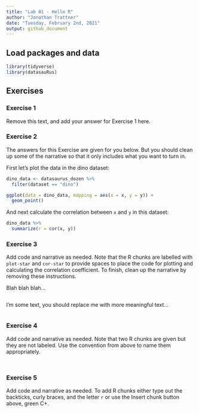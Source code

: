 ```yaml
---
title: "Lab 01 - Hello R"
author: "Jonathan Trattner"
date: "Tuesday, February 2nd, 2021"
output: github_document
---
```


## Load packages and data

```r
library(tidyverse) 
library(datasauRus)
```

## Exercises

### Exercise 1

Remove this text, and add your answer for Exercise 1 here.

### Exercise 2

The answers for this Exercise are given for you below. But you should clean up some of the narrative so that it only includes what you want to turn in.

First let's plot the data in the dino dataset:

```r
dino_data <- datasaurus_dozen %>%
  filter(dataset == "dino")

ggplot(data = dino_data, mapping = aes(x = x, y = y)) +
  geom_point()
```

And next calculate the correlation between `x` and `y` in this dataset:

```r
dino_data %>%
  summarize(r = cor(x, y))
```

### Exercise 3

Add code and narrative as needed. Note that the R chunks are labelled with `plot-star` and `cor-star` to provide spaces to place the code for plotting and calculating the correlation coefficient. To finish, clean up the narrative by removing these instructions.

Blah blah blah...

```r

```

I'm some text, you should replace me with more meaningful text...

```r

```

### Exercise 4

Add code and narrative as needed. Note that two R chunks are given but they are not labeled. Use the convention from above to name them appropriately.

```r

```

```r

```

### Exercise 5

Add code and narrative as needed. To add R chunks either type out the backticks, curly braces, and the letter `r` or use the Insert chunk button above, green C+.
